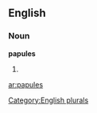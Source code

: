 ==English==

===Noun===
'''papules'''

# {{plural of|[[papule]]}}

[[Category:English plurals]]

[[ar:papules]]